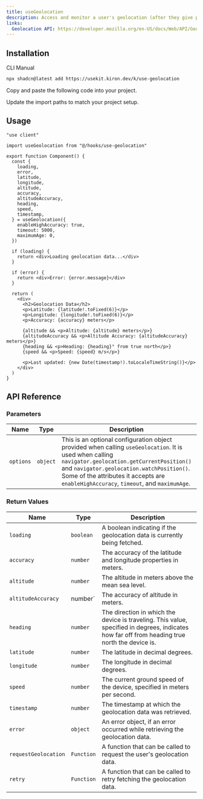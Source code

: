 ```yaml
---
title: useGeolocation
description: Access and monitor a user's geolocation (after they give permission) with useGeolocation.
links:
  Geolocation API: https://developer.mozilla.org/en-US/docs/Web/API/Geolocation_API
---
```


<ComponentPreview name="use-geolocation-demo" />

## Installation

<CodeTabs>

<TabsList>
  <TabsTrigger value="cli">CLI</TabsTrigger>
  <TabsTrigger value="manual">Manual</TabsTrigger>
</TabsList>

<TabsContent value="cli">

```bash
npx shadcn@latest add https://usekit.kiron.dev/k/use-geolocation
```

</TabsContent>

<TabsContent value="manual">

<Steps>

<Step>Copy and paste the following code into your project.</Step>

<ComponentSource name="use-geolocation" />

<Step>Update the import paths to match your project setup.</Step>

</Steps>

</TabsContent>

</CodeTabs>

## Usage

```tsx {3, 6-21}
"use client"

import useGeolocation from "@/hooks/use-geolocation"

export function Component() {
  const {
    loading,
    error,
    latitude,
    longitude,
    altitude,
    accuracy,
    altitudeAccuracy,
    heading,
    speed,
    timestamp,
  } = useGeolocation({
    enableHighAccuracy: true,
    timeout: 5000,
    maximumAge: 0,
  })

  if (loading) {
    return <div>Loading geolocation data...</div>
  }

  if (error) {
    return <div>Error: {error.message}</div>
  }

  return (
    <div>
      <h2>Geolocation Data</h2>
      <p>Latitude: {latitude!.toFixed(6)}</p>
      <p>Longitude: {longitude!.toFixed(6)}</p>
      <p>Accuracy: {accuracy} meters</p>

      {altitude && <p>Altitude: {altitude} meters</p>}
      {altitudeAccuracy && <p>Altitude Accuracy: {altitudeAccuracy} meters</p>}
      {heading && <p>Heading: {heading}° from true north</p>}
      {speed && <p>Speed: {speed} m/s</p>}

      <p>Last updated: {new Date(timestamp!).toLocaleTimeString()}</p>
    </div>
  )
}
```

## API Reference

### Parameters

| Name      | Type     | Description                                                                                                                                                                                                                                                                                 | Default Value                                                | Optional |
| --------- | -------- | ------------------------------------------------------------------------------------------------------------------------------------------------------------------------------------------------------------------------------------------------------------------------------------------- | ------------------------------------------------------------ | -------- |
| `options` | `object` | This is an optional configuration object provided when calling `useGeolocation`. It is used when calling `navigator.geolocation.getCurrentPosition()` and `navigator.geolocation.watchPosition()`. Some of the attributes it accepts are `enableHighAccuracy`, `timeout`, and `maximumAge`. | `{ enableHighAccuracy: true, timeout: 5000, maximumAge: 0 }` | Yes      |

### Return Values

| Name                 | Type       | Description                                                                                                                                    |
| -------------------- | ---------- | ---------------------------------------------------------------------------------------------------------------------------------------------- |
| `loading`            | `boolean`  | A boolean indicating if the geolocation data is currently being fetched.                                                                       |
| `accuracy`           | `number`   | The accuracy of the latitude and longitude properties in meters.                                                                               |
| `altitude`           | `number`   | The altitude in meters above the mean sea level.                                                                                               |
| `altitudeAccuracy`   | number`    | The accuracy of altitude in meters.                                                                                                            |
| `heading`            | `number`   | The direction in which the device is traveling. This value, specified in degrees, indicates how far off from heading true north the device is. |
| `latitude`           | `number`   | The latitude in decimal degrees.                                                                                                               |
| `longitude`          | `number`   | The longitude in decimal degrees.                                                                                                              |
| `speed`              | `number`   | The current ground speed of the device, specified in meters per second.                                                                        |
| `timestamp`          | `number`   | The timestamp at which the geolocation data was retrieved.                                                                                     |
| `error`              | `object`   | An error object, if an error occurred while retrieving the geolocation data.                                                                   |
| `requestGeolocation` | `Function` | A function that can be called to request the user's geolocation data.                                                                          |
| `retry`              | `Function` | A function that can be called to retry fetching the geolocation data.                                                                          |
